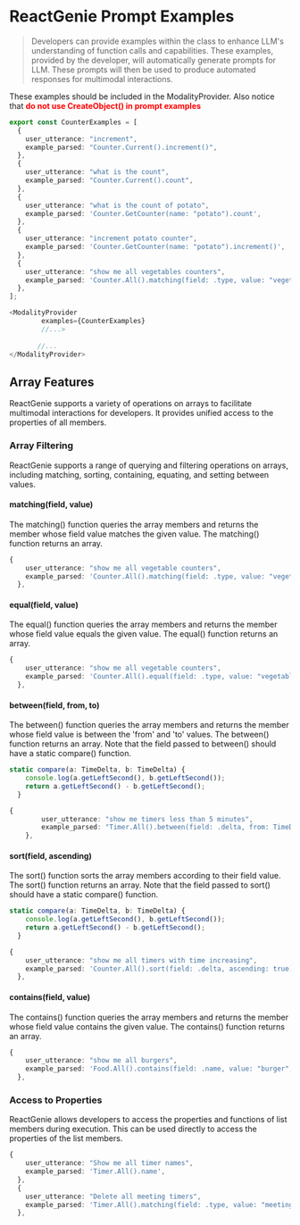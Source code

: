 # ReactGenie Prompt Examples

> Developers can provide examples within the class to enhance LLM's understanding of function calls and capabilities. These examples, provided by the developer, will automatically generate prompts for LLM. These prompts will then be used to produce automated responses for multimodal interactions.

These examples should be included in the ModalityProvider. Also notice that <font color="red">**do not use CreateObject() in prompt examples**</font>

```typescript filename="Counter.ts" {3} copy
export const CounterExamples = [
  {
    user_utterance: "increment",
    example_parsed: "Counter.Current().increment()",
  },
  {
    user_utterance: "what is the count",
    example_parsed: "Counter.Current().count",
  },
  {
    user_utterance: "what is the count of potato",
    example_parsed: 'Counter.GetCounter(name: "potato").count',
  },
  {
    user_utterance: "increment potato counter",
    example_parsed: 'Counter.GetCounter(name: "potato").increment()',
  },
  {
    user_utterance: "show me all vegetables counters",
    example_parsed: 'Counter.All().matching(field: .type, value: "vegetable")',
  },
];
```
```typescript filename="App.tsx" {3} copy
<ModalityProvider
        examples={CounterExamples}
        //...>
          
       //...  
</ModalityProvider>
```

## Array Features

ReactGenie supports a variety of operations on arrays to facilitate multimodal interactions for developers. It provides unified access to the properties of all members.

### Array Filtering
ReactGenie supports a range of querying and filtering operations on arrays, including matching, sorting, containing, equating, and setting between values.

#### matching(field, value)
The matching() function queries the array members and returns the member whose field value matches the given value. The matching() function returns an array.
```typescript copy
{
    user_utterance: "show me all vegetable counters",
    example_parsed: 'Counter.All().matching(field: .type, value: "vegetable")',
  },
```

#### equal(field, value)
The equal() function queries the array members and returns the member whose field value equals the given value. The equal() function returns an array.
```typescript copy
{
    user_utterance: "show me all vegetable counters",
    example_parsed: 'Counter.All().equal(field: .type, value: "vegetable")',
  },
```

#### between(field, from, to)
The between() function queries the array members and returns the member whose field value is between the 'from' and 'to' values. The between() function returns an array. Note that the field passed to between() should have a static compare() function.
```typescript filename="TimeDelta.ts" {3} copy
static compare(a: TimeDelta, b: TimeDelta) {
    console.log(a.getLeftSecond(), b.getLeftSecond());
    return a.getLeftSecond() - b.getLeftSecond();
  }
```

```typescript copy
{
        user_utterance: "show me timers less than 5 minutes",
        example_parsed: "Timer.All().between(field: .delta, from: TimeDelta.CreateTimeDelta(), to: TimeDelta.CreateTimeDelta(hour: 0, minute: 5, second: 0))",
    },
```

#### sort(field, ascending)
The sort() function sorts the array members according to their field value. The sort() function returns an array. Note that the field passed to sort() should have a static compare() function.
```typescript filename="TimeDelta.ts" {3} copy
static compare(a: TimeDelta, b: TimeDelta) {
    console.log(a.getLeftSecond(), b.getLeftSecond());
    return a.getLeftSecond() - b.getLeftSecond();
  }
```
```typescript copy
{
    user_utterance: "show me all timers with time increasing",
    example_parsed: 'Counter.All().sort(field: .delta, ascending: true)',
  },
```

#### contains(field, value)
The contains() function queries the array members and returns the member whose field value contains the given value. The contains() function returns an array.
```typescript copy
{
    user_utterance: "show me all burgers",
    example_parsed: 'Food.All().contains(field: .name, value: "burger")',
  },
```
### Access to Properties

ReactGenie allows developers to access the properties and functions of list members during execution. This can be used directly to access the properties of the list members.

```typescript copy
{
    user_utterance: "Show me all timer names",
    example_parsed: 'Timer.All().name',
  },
  {
    user_utterance: "Delete all meeting timers",
    example_parsed: 'Timer.All().matching(field: .type, value: "meeting").DeleteTimer()',
  },
```




